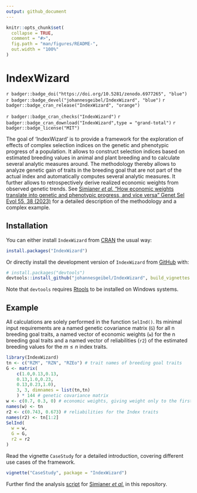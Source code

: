 ```yaml
---
output: github_document
---
```


<!-- README.md is generated from README.Rmd. Please edit that file -->

```r
knitr::opts_chunk$set(
  collapse = TRUE,
  comment = "#>",
  fig.path = "man/figures/README-",
  out.width = "100%"
)
```

# IndexWizard

<!-- badges: start -->

`r badger::badge_doi("https://doi.org/10.5281/zenodo.6977265", "blue")` `r badger::badge_devel("johannesgeibel/IndexWizard", "blue")` `r badger::badge_cran_release("IndexWizard", "orange")`

`r badger::badge_cran_checks("IndexWizard")` `r badger::badge_cran_download("IndexWizard",type = "grand-total")` `r badger::badge_license("MIT")`

<!-- badges: end -->

The goal of 'IndexWizard' is to provide a framework for the exploration of effects of complex selection indices on the genetic and phenotypic progress of a population. It allows to construct selection indices based on estimated breeding values in animal and plant breeding and to calculate several analytic measures around. The methodology thereby allows to analyze genetic gain of traits in the breeding goal that are not part of the actual index and automatically computes several analytic measures. It further allows to retrospectively derive realized economic weights from observed genetic trends. See [Simianer *et al.* "How economic weights translate into genetic and phenotypic progress, and vice versa" Genet Sel Evol 55, 38 (2023)](https://doi.org/10.1186/s12711-023-00807-0) for a detailed description of the methodology and a complex example.

## Installation

You can either install `IndexWizard` from [CRAN](https://cran.r-project.org/web/packages/IndexWizard/index.html) the usual way:

```r
install.packages("IndexWizard")
```

Or directly install the development version of `IndexWizard` from [GitHub](https://github.com/) with:

```r
# install.packages("devtools")
devtools::install_github("johannesgeibel/IndexWizard", build_vignettes = TRUE)
```

Note that `devtools` requires [Rtools](https://cran.r-project.org/bin/windows/Rtools/) to be installed on Windows systems.


## Example

All calculations are solely performed in the function `SelInd()`. Its minimal input requirements are a named genetic covariance matrix (`G`) for all n breeding goal traits, a named vector of economic weights (`w`) for the n breeding goal traits and a named vector of reliabilities (`r2`) of the estimated breeding values for the $m \le n$ index traits.

```r
library(IndexWizard)
tn <- c("RZM", "RZN", "RZEo") # trait names of breeding goal traits
G <- matrix(
    c(1.0,0.13,0.13,
    0.13,1.0,0.23,
    0.13,0.23,1.0),
    3, 3, dimnames = list(tn,tn)
    ) * 144 # genetic covariance matrix
w <- c(0.7, 0.3, 0) # economic weights, giving weight only to the first two traits
names(w) <- tn
r2 <- c(0.743, 0.673) # reliabilities for the Index traits
names(r2) <- tn[1:2]
SelInd(
  w = w,
  G = G,
  r2 = r2
)
```

Read the vignette `CaseStudy` for a detailed introduction, covering different use cases of the framework.

```r
vignette("CaseStudy", package = "IndexWizard")
```

Further find the analysis [script](https://github.com/johannesgeibel/IndexWizard/blob/main/scripts/makePlots.r) for [Simianer *et al.*](https://doi.org/10.1186/s12711-023-00807-0) in this repository.
